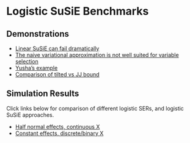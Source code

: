# Logistic SuSiE Benchmarks

## Demonstrations
* [Linear SuSiE can fail dramatically](linear_fail.html)
* [The naive variational approximation is not well suited for variable selection](logistic_fail.html)
* [Yusha's example](yusha_sc_tumor.html)
* [Comparison of tilted vs JJ bound](tilted_vs_jj.html)

## Simulation Results
Click links below for comparison of different logistic SERs, and logistic SuSiE approaches.

* [Half normal effects, continuous X](half_normal_sim_results.html)
* [Constant effects, discrete/binary X](constant_sim_results.html)
